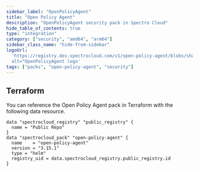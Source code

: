 ```yaml
---
sidebar_label: "OpenPolicyAgent"
title: "Open Policy Agent"
description: "OpenPolicyAgent security pack in Spectro Cloud"
hide_table_of_contents: true
type: "integration"
category: ["security", "amd64", "arm64"]
sidebar_class_name: "hide-from-sidebar"
logoUrl:
  'https://registry.dev.spectrocloud.com/v1/open-policy-agent/blobs/sha256:fcbad202dc9ca5e7a756562d8f9fc180ee77474034447dabc302d8a5a2bbe148?type=image.webp"
  alt="OpenPolicyAgent logo'
tags: ["packs", "open-policy-agent", "security"]
---
```


<RedirectPackPage packName="open-policy-agent" />

## Terraform

You can reference the Open Policy Agent pack in Terraform with the following data resource.

```hcl
data "spectrocloud_registry" "public_registry" {
  name = "Public Repo"
}
data "spectrocloud_pack" "open-policy-agent" {
  name    = "open-policy-agent"
  version = "3.15.1"
  type = "helm"
  registry_uid = data.spectrocloud_registry.public_registry.id
}
```
